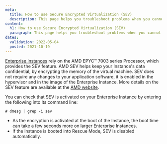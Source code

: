 ```yaml
---
meta:
  title: How to use Secure Encrypted Virtualization (SEV)
  description: This page helps you troubleshoot problems when you cannot connect to your Instance via SSH
content:
  h1: How to use Secure Encrypted Virtualization (SEV)
  paragraph: This page helps you troubleshoot problems when you cannot connect to your Instance via SSH
dates:
  validation: 2022-05-04
  posted: 2021-10-19
---
```


[Enterprise Instances](/compute/instances/concepts/#enterprise-instance) rely on the AMD EPYC™ 7003 series Processor, which provides the SEV feature. AMD SEV helps keep your Instance's data confidential, by encrypting the memory of the virtual machine. SEV does not require any changes to your application software, it is enabled in the hypervisor and in the image of the Enterprise Instance. More details on the SEV feature are available at the [AMD website](https://developer.amd.com/sev/).

You can check that SEV is activated on your Enterprise Instance by entering the following into its command line:

```
# dmesg | grep -i sev
```
<Message type="note">

- As the encryption is activated at the boot of the Instance, the boot time can take a few seconds more on larger Enterprise Instances.
- If the Instance is booted into Rescue Mode, SEV is disabled automatically.

</Message>